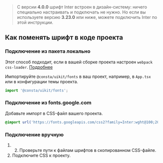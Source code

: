 > C версии **4.0.0** шрифт Inter встроен в дизайн-систему: ничего специально настраивать и подключать не нужно. Но если вы используете версию **3.23.0** или ниже, можете подключить Inter по этой инструкции.

## Как поменять шрифт в коде проекта

### Подключение из пакета локально

Этот способ подходит, если в вашей сборке проекта настроен `webpack css-loader`. [Подробнее](https://webpack.js.org/guides/asset-management/#loading-fonts)

Импортируйте `@consta/uikit/fonts` в ваш проект, например, в `App.tsx` или в конфигурации темы проекта.

```ts
import '@consta/uikit/fonts';
```

### Подключение из fonts.google.com

Добавьте импорт в CSS-файл вашего проекта.

```css
@import url('https://fonts.googleapis.com/css2?family=Inter:wght@100;200;300;400;500;600;700;800;900&display=swap');
```

### Подключение вручную

1. 2. Проверьте пути к файлам шрифтов в скопированном CSS-файле.
2. Подключите CSS к проекту.
